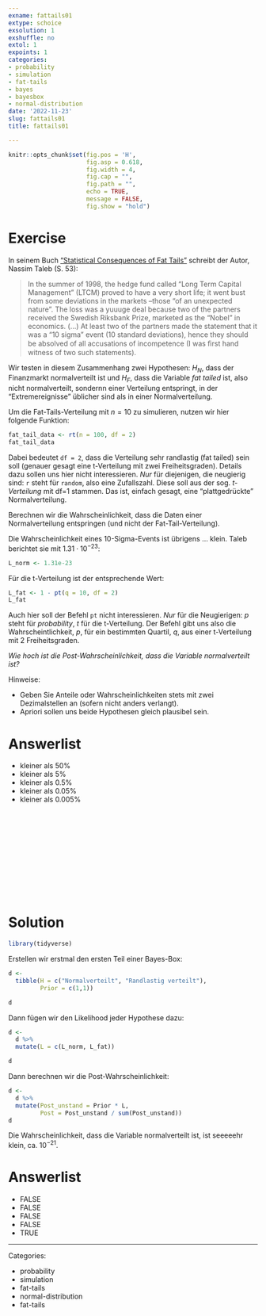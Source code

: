 ```yaml
---
exname: fattails01
extype: schoice
exsolution: 1
exshuffle: no
extol: 1
expoints: 1
categories:
- probability
- simulation
- fat-tails
- bayes
- bayesbox
- normal-distribution
date: '2022-11-23'
slug: fattails01
title: fattails01

---
```







```r
knitr::opts_chunk$set(fig.pos = 'H',
                      fig.asp = 0.618,
                      fig.width = 4,
                      fig.cap = "", 
                      fig.path = "",
                      echo = TRUE, 
                      message = FALSE,
                      fig.show = "hold")
```







# Exercise

In seinem Buch ["Statistical Consequences of Fat Tails"](https://nassimtaleb.org/2020/01/final-version-fat-tails/) schreibt der Autor, Nassim Taleb (S. 53):


>   In the summer of 1998, the hedge fund called "Long Term Capital Management" (LTCM) proved to have a very short life; it went bust from some deviations in the markets –those "of an unexpected nature". The loss was a yuuuge deal because two of the partners received the Swedish Riksbank Prize, marketed as the "Nobel" in economics. (...)  At least two of the partners made the statement that it was a "10 sigma" event (10 standard deviations), hence they should be absolved of all accusations of incompetence (I was ﬁrst hand witness of two such statements).

Wir testen in diesem Zusammenhang zwei Hypothesen: $H_N$, dass der Finanzmarkt normalverteilt ist und $H_F$, dass die Variable *fat tailed* ist, also nicht normalverteilt, sondernn einer Verteilung entspringt, in der "Extremereignisse" üblicher sind als in einer Normalverteilung.


Um die Fat-Tails-Verteilung mit $n=10$ zu simulieren, nutzen wir hier folgende Funktion:

```r
fat_tail_data <- rt(n = 100, df = 2)
fat_tail_data
```

Dabei bedeutet `df = 2`, dass die Verteilung sehr randlastig (fat tailed) sein soll (genauer gesagt eine t-Verteilung mit zwei Freiheitsgraden).
Details dazu sollen uns hier nicht interessieren. 
*Nur* für diejenigen, die neugierig sind: `r` steht für `random`, also eine Zufallszahl. Diese soll aus der sog. *t-Verteilung* mit df=1 stammen. 
Das ist, einfach gesagt, eine "plattgedrückte" Normalverteilung.


Berechnen wir die Wahrscheinlichkeit, dass die Daten einer Normalverteilung entspringen (und nicht der Fat-Tail-Verteilung).


Die Wahrscheinlichkeit eines 10-Sigma-Events ist übrigens ... klein. Taleb berichtet sie mit $1.31 \cdot 10^{-23}$:

```r
L_norm <- 1.31e-23
```


Für die t-Verteilung ist der entsprechende Wert:

```r
L_fat <- 1 - pt(q = 10, df = 2)
L_fat
```

Auch hier soll der Befehl `pt` nicht interessieren.
*Nur* für die Neugierigen: *p*  steht für *probability*, *t* für die t-Verteilung.
Der Befehl gibt uns also die Wahrscheintlichkeit, $p$, für ein bestimmten Quartil, $q$,
aus einer t-Verteilung mit 2 Freiheitsgraden.



*Wie hoch ist die Post-Wahrscheinlichkeit, dass die Variable normalverteilt ist?*




Hinweise:

- Geben Sie Anteile oder Wahrscheinlichkeiten stets mit zwei Dezimalstellen an (sofern nicht anders verlangt).
- Apriori sollen uns beide Hypothesen gleich plausibel sein.


Answerlist
==========
* kleiner als 50%
* kleiner als 5%
* kleiner als 0.5%
* kleiner als 0.05%
* kleiner als 0.005%



</br>
</br>
</br>
</br>
</br>
</br>
</br>
</br>
</br>
</br>

# Solution


```r
library(tidyverse)
```


Erstellen wir erstmal den ersten Teil einer Bayes-Box:

```r
d <-
  tibble(H = c("Normalverteilt", "Randlastig verteilt"),
         Prior = c(1,1))

d
```

Dann fügen wir den Likelihood jeder Hypothese dazu:

```r
d <-
  d %>% 
  mutate(L = c(L_norm, L_fat))

d
```


Dann berechnen wir die Post-Wahrscheinlichkeit:

```r
d <-
  d %>% 
  mutate(Post_unstand = Prior * L,
         Post = Post_unstand / sum(Post_unstand))
d
```


Die Wahrscheinlichkeit, dass die Variable normalverteilt ist, ist seeeeehr klein, ca. $10^{-21}$.




Answerlist
==========
* FALSE
* FALSE
* FALSE
* FALSE
* TRUE




---

Categories: 

- probability
- simulation
- fat-tails
- normal-distribution
- fat-tails


